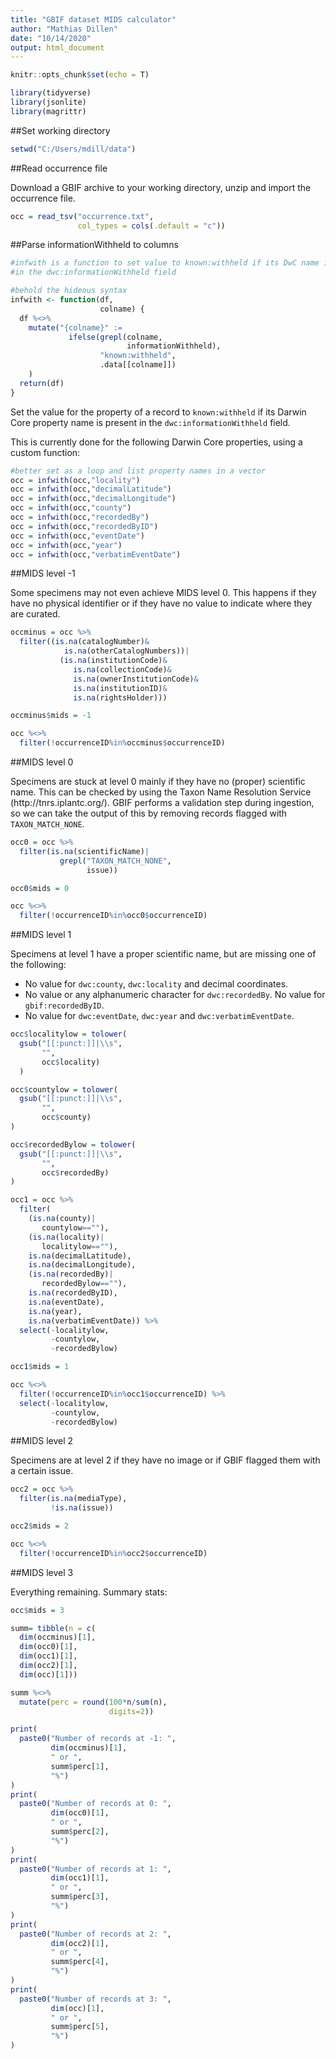 ---
title: "GBIF dataset MIDS calculator"
author: "Mathias Dillen"
date: "10/14/2020"
output: html_document
---

```{r setup, include=F}
knitr::opts_chunk$set(echo = T)
```

```{r packages,include=F}
library(tidyverse)
library(jsonlite)
library(magrittr)
```

##Set working directory

```{r setwd}
setwd("C:/Users/mdill/data")
```

##Read occurrence file

Download a GBIF archive to your working directory, unzip and import the occurrence file.

```{r import}
occ = read_tsv("occurrence.txt",
               col_types = cols(.default = "c"))
```

##Parse informationWithheld to columns

```{r infwith, include=F}
#infwith is a function to set value to known:withheld if its DwC name is present 
#in the dwc:informationWithheld field

#behold the hideous syntax
infwith <- function(df,
                    colname) {
  df %<>%
    mutate("{colname}" := 
             ifelse(grepl(colname,
                          informationWithheld),
                    "known:withheld",
                    .data[[colname]])
    )
  return(df)
}
```

Set the value for the property of a record to `known:withheld` if its Darwin Core property name is present in the `dwc:informationWithheld` field.

This is currently done for the following Darwin Core properties, using a custom function:

```{r infowithheld}
#better set as a loop and list property names in a vector
occ = infwith(occ,"locality")
occ = infwith(occ,"decimalLatitude")
occ = infwith(occ,"decimalLongitude")
occ = infwith(occ,"county")
occ = infwith(occ,"recordedBy")
occ = infwith(occ,"recordedByID")
occ = infwith(occ,"eventDate")
occ = infwith(occ,"year")
occ = infwith(occ,"verbatimEventDate")
```

##MIDS level -1

Some specimens may not even achieve MIDS level 0. This happens if they have no physical identifier or if they have no value to indicate where they are curated.

```{r minus}
occminus = occ %>%
  filter((is.na(catalogNumber)&
            is.na(otherCatalogNumbers))|
           (is.na(institutionCode)&
              is.na(collectionCode)&
              is.na(ownerInstitutionCode)&
              is.na(institutionID)&
              is.na(rightsHolder)))

occminus$mids = -1

occ %<>%
  filter(!occurrenceID%in%occminus$occurrenceID)
```

##MIDS level 0

Specimens are stuck at level 0 mainly if they have no (proper) scientific name. This can be checked by using the Taxon Name Resolution Service (http://tnrs.iplantc.org/). GBIF performs a validation step during ingestion, so we can take the output of this by removing records flagged with `TAXON_MATCH_NONE`.

```{r zero}
occ0 = occ %>%
  filter(is.na(scientificName)|
           grepl("TAXON_MATCH_NONE",
                 issue))

occ0$mids = 0

occ %<>%
  filter(!occurrenceID%in%occ0$occurrenceID)
```

##MIDS level 1

Specimens at level 1 have a proper scientific name, but are missing one of the following:

* No value for `dwc:county`, `dwc:locality` and decimal coordinates.
* No value or any alphanumeric character for `dwc:recordedBy`. No value for `gbif:recordedByID`.
* No value for `dwc:eventDate`, `dwc:year` and `dwc:verbatimEventDate`.

```{r one}
occ$localitylow = tolower(
  gsub("[[:punct:]]|\\s",
       "",
       occ$locality)
  )

occ$countylow = tolower(
  gsub("[[:punct:]]|\\s",
       "",
       occ$county)
)

occ$recordedBylow = tolower(
  gsub("[[:punct:]]|\\s",
       "",
       occ$recordedBy)
)

occ1 = occ %>%
  filter(
    (is.na(county)|
       countylow==""),
    (is.na(locality)|
       localitylow==""),
    is.na(decimalLatitude),
    is.na(decimalLongitude),
    (is.na(recordedBy)|
       recordedBylow==""),
    is.na(recordedByID),
    is.na(eventDate),
    is.na(year),
    is.na(verbatimEventDate)) %>%
  select(-localitylow,
         -countylow,
         -recordedBylow)

occ1$mids = 1

occ %<>%
  filter(!occurrenceID%in%occ1$occurrenceID) %>%
  select(-localitylow,
         -countylow,
         -recordedBylow)
```

##MIDS level 2

Specimens are at level 2 if they have no image or if GBIF flagged them with a certain issue.

```{r two}
occ2 = occ %>%
  filter(is.na(mediaType),
         !is.na(issue))

occ2$mids = 2

occ %<>%
  filter(!occurrenceID%in%occ2$occurrenceID)
```

##MIDS level 3

Everything remaining. Summary stats:

```{r three}
occ$mids = 3

summ= tibble(n = c(
  dim(occminus)[1],
  dim(occ0)[1],
  dim(occ1)[1],
  dim(occ2)[1],
  dim(occ)[1]))

summ %<>%
  mutate(perc = round(100*n/sum(n),
                      digits=2))

print(
  paste0("Number of records at -1: ",
         dim(occminus)[1],
         " or ",
         summ$perc[1],
         "%")
)
print(
  paste0("Number of records at 0: ",
         dim(occ0)[1],
         " or ",
         summ$perc[2],
         "%")
)
print(
  paste0("Number of records at 1: ",
         dim(occ1)[1],
         " or ",
         summ$perc[3],
         "%")
)
print(
  paste0("Number of records at 2: ",
         dim(occ2)[1],
         " or ",
         summ$perc[4],
         "%")
)
print(
  paste0("Number of records at 3: ",
         dim(occ)[1],
         " or ",
         summ$perc[5],
         "%")
)

```


